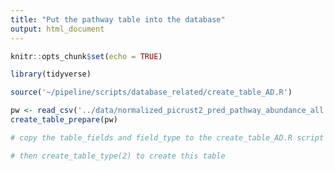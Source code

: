 ```yaml
---
title: "Put the pathway table into the database"
output: html_document
---
```


```r
knitr::opts_chunk$set(echo = TRUE)
```

```r
library(tidyverse)
```

```r
source('~/pipeline/scripts/database_related/create_table_AD.R')
```


```r
pw <- read_csv('../data/normalized_picrust2_pred_pathway_abundance_all.csv')
create_table_prepare(pw)

# copy the table_fields and field_type to the create_table_AD.R script inside the create_table_type funtion and then run 

# then create_table_type(2) to create this table 
```

